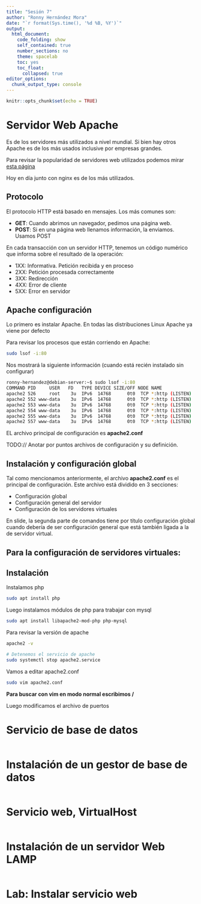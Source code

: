 ```yaml
---
title: "Sesión 7"
author: "Ronny Hernández Mora"
date: "`r format(Sys.time(), '%d %B, %Y')`"
output:
  html_document:
    code_folding: show
    self_contained: true
    number_sections: no
    theme: spacelab
    toc: yes
    toc_float:
      collapsed: true
editor_options:
  chunk_output_type: console
---
```


```r
knitr::opts_chunk$set(echo = TRUE)
```

# Servidor Web Apache

Es de los servidores más utilizados a nivel mundial. Si bien hay otros Apache
es de los más usados inclusive por empresas grandes.

Para revisar la popularidad de servidores web utilizados podemos mirar
[esta página](https://news.netcraft.com/archives/category/web-server-survey/)

Hoy en día junto con nginx es de los más utilizados.

## Protocolo

El protocolo HTTP está basado en mensajes. Los más comunes son:

 - **GET**: Cuando abrimos un navegador, pedimos una página web.
 - **POST**: Si en una página web llenamos información, la enviamos. Usamos POST
 
En cada transacción con un servidor HTTP, tenemos un código numérico que 
informa sobre el resultado de la operación:

 - 1XX: Informativa. Petición recibida y en proceso
 - 2XX: Petición procesada correctamente
 - 3XX: Redirección
 - 4XX: Error de cliente
 - 5XX: Error en servidor

## Apache configuración

Lo primero es instalar Apache. En todas las distribuciones Linux Apache ya
viene por defecto

Para revisar los procesos que están corriendo en Apache:

```bash
sudo lsof -i:80
```

Nos mostrará la siguiente información (cuando está recién instalado sin configurar)

```bash
ronny-hernandez@debian-server:~$ sudo lsof -i:80
COMMAND PID     USER   FD   TYPE DEVICE SIZE/OFF NODE NAME
apache2 526     root    3u  IPv6  14768      0t0  TCP *:http (LISTEN)
apache2 552 www-data    3u  IPv6  14768      0t0  TCP *:http (LISTEN)
apache2 553 www-data    3u  IPv6  14768      0t0  TCP *:http (LISTEN)
apache2 554 www-data    3u  IPv6  14768      0t0  TCP *:http (LISTEN)
apache2 555 www-data    3u  IPv6  14768      0t0  TCP *:http (LISTEN)
apache2 557 www-data    3u  IPv6  14768      0t0  TCP *:http (LISTEN)
```

EL archivo principal de configuración es **apache2.conf**

TODO:// Anotar por puntos archivos de configuración y su definición.

## Instalación y configuración global

Tal como mencionamos anteriormente, el archivo **apache2.conf** es el principal
de configuración. Este archivo está dividido en 3 secciones:

 - Configuración global
 - Configuración general del servidor
 - Configuración de los servidores virtuales
 
En slide, la segunda parte de comandos tiene por título configuración global
cuando debería de ser configuración general que está también ligada a la
de servidor virtual.

## Para la configuración de servidores virtuales:


## Instalación 

Instalamos php

```bash
sudo apt install php
```

Luego instalamos módulos de php para trabajar con mysql

```bash
sudo apt install libapache2-mod-php php-mysql
```

Para revisar la versión de apache

```bash
apache2 -v

# Detenemos el servicio de apache
sudo systemctl stop apache2.service
```

Vamos a editar apache2.conf

```bash
sudo vim apache2.conf
```

**Para buscar con vim en modo normal escribimos /**

Luego modificamos el archivo de puertos

# Servicio de base de datos

```bash

```

# Instalación de un gestor de base de datos

```bash

```

# Servicio web, VirtualHost

```bash

```

# Instalación de un servidor Web LAMP

```bash

```

# Lab: Instalar servicio web

```bash

```
